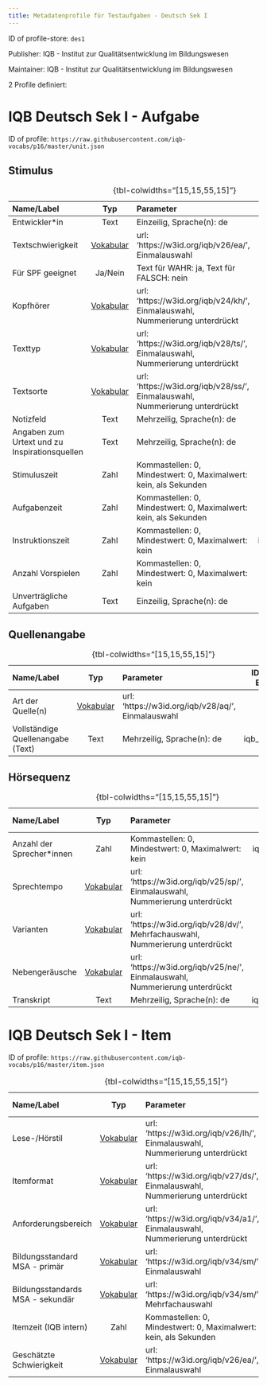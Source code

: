 ```yaml
---
title: Metadatenprofile für Testaufgaben - Deutsch Sek I
---
```


ID of profile-store: `des1`

Publisher: IQB - Institut zur Qualitätsentwicklung im Bildungswesen

Maintainer: IQB - Institut zur Qualitätsentwicklung im Bildungswesen

2 Profile definiert:

# IQB Deutsch Sek I - Aufgabe

ID of profile: `https://raw.githubusercontent.com/iqb-vocabs/p16/master/unit.json`

## Stimulus

| Name/Label | Typ | Parameter | ID Profil-Eintrag |
| :--- | :---: | :--- | :---: |
| Entwickler*in | Text |Einzeilig, Sprache(n): de | iqb_author |
| Textschwierigkeit | [Vokabular](https://w3id.org/iqb/v26/ea/) | url: 'https://w3id.org/iqb/v26/ea/', Einmalauswahl | k0 |
| Für SPF geeignet | Ja/Nein |Text für WAHR: ja, Text für FALSCH: nein | a1 |
| Kopfhörer | [Vokabular](https://w3id.org/iqb/v24/kh/) | url: 'https://w3id.org/iqb/v24/kh/', Einmalauswahl, Nummerierung unterdrückt | iqb_phones |
| Texttyp | [Vokabular](https://w3id.org/iqb/v28/ts/) | url: 'https://w3id.org/iqb/v28/ts/', Einmalauswahl, Nummerierung unterdrückt | k1 |
| Textsorte | [Vokabular](https://w3id.org/iqb/v28/ss/) | url: 'https://w3id.org/iqb/v28/ss/', Einmalauswahl, Nummerierung unterdrückt | k2 |
| Notizfeld | Text |Mehrzeilig, Sprache(n): de | iqb_note |
| Angaben zum Urtext und zu Inspirationsquellen | Text |Mehrzeilig, Sprache(n): de | iqb_additional_info |
| Stimuluszeit | Zahl |Kommastellen: 0, Mindestwert: 0, Maximalwert: kein, als Sekunden | iqb_time_stimulus |
| Aufgabenzeit | Zahl |Kommastellen: 0, Mindestwert: 0, Maximalwert: kein, als Sekunden | iqb_time_unit |
| Instruktionszeit | Zahl |Kommastellen: 0, Mindestwert: 0, Maximalwert: kein | iqb_time_instructions |
| Anzahl Vorspielen | Zahl |Kommastellen: 0, Mindestwert: 0, Maximalwert: kein | iqb_time_play |
| Unverträgliche Aufgaben | Text |Einzeilig, Sprache(n): de | iqb_compatibility |

: {tbl-colwidths="[15,15,55,15]"}

## Quellenangabe

| Name/Label | Typ | Parameter | ID Profil-Eintrag |
| :--- | :---: | :--- | :---: |
| Art der Quelle(n) | [Vokabular](https://w3id.org/iqb/v28/aq/) | url: 'https://w3id.org/iqb/v28/aq/', Einmalauswahl | k3 |
| Vollständige Quellenangabe (Text) | Text |Mehrzeilig, Sprache(n): de | iqb_copyright |

: {tbl-colwidths="[15,15,55,15]"}

## Hörsequenz

| Name/Label | Typ | Parameter | ID Profil-Eintrag |
| :--- | :---: | :--- | :---: |
| Anzahl der Sprecher*innen | Zahl |Kommastellen: 0, Mindestwert: 0, Maximalwert: kein | iqb_speakers |
| Sprechtempo | [Vokabular](https://w3id.org/iqb/v25/sp/) | url: 'https://w3id.org/iqb/v25/sp/', Einmalauswahl, Nummerierung unterdrückt | k4 |
| Varianten | [Vokabular](https://w3id.org/iqb/v28/dv/) | url: 'https://w3id.org/iqb/v28/dv/', Mehrfachauswahl, Nummerierung unterdrückt | k5 |
| Nebengeräusche | [Vokabular](https://w3id.org/iqb/v25/ne/) | url: 'https://w3id.org/iqb/v25/ne/', Einmalauswahl, Nummerierung unterdrückt | k6 |
| Transkript | Text |Mehrzeilig, Sprache(n): de | iqb_transcript |

: {tbl-colwidths="[15,15,55,15]"}

# IQB Deutsch Sek I - Item

ID of profile: `https://raw.githubusercontent.com/iqb-vocabs/p16/master/item.json`

| Name/Label | Typ | Parameter | ID Profil-Eintrag |
| :--- | :---: | :--- | :---: |
| Lese-/Hörstil | [Vokabular](https://w3id.org/iqb/v26/lh/) | url: 'https://w3id.org/iqb/v26/lh/', Einmalauswahl, Nummerierung unterdrückt | s1 |
| Itemformat | [Vokabular](https://w3id.org/iqb/v27/ds/) | url: 'https://w3id.org/iqb/v27/ds/', Einmalauswahl, Nummerierung unterdrückt | s2 |
| Anforderungsbereich | [Vokabular](https://w3id.org/iqb/v34/a1/) | url: 'https://w3id.org/iqb/v34/a1/', Einmalauswahl, Nummerierung unterdrückt | s3 |
| Bildungsstandard MSA - primär | [Vokabular](https://w3id.org/iqb/v34/sm/) | url: 'https://w3id.org/iqb/v34/sm/', Einmalauswahl | s5 |
| Bildungsstandards MSA - sekundär | [Vokabular](https://w3id.org/iqb/v34/sm/) | url: 'https://w3id.org/iqb/v34/sm/', Mehrfachauswahl | s6 |
| Itemzeit (IQB intern) | Zahl |Kommastellen: 0, Mindestwert: 0, Maximalwert: kein, als Sekunden | iqb_time_item |
| Geschätzte Schwierigkeit | [Vokabular](https://w3id.org/iqb/v26/ea/) | url: 'https://w3id.org/iqb/v26/ea/', Einmalauswahl | e4 |

: {tbl-colwidths="[15,15,55,15]"}

